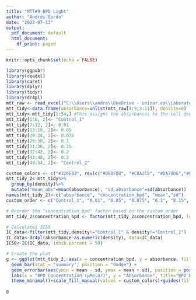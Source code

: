 ```yaml
---
title: "MTT#9 BPD Light"
author: "Andrés Gordo"
date: "2023-07-13"
output:
  pdf_document: default
  html_document:
    df_print: paged
---
```


```r
knitr::opts_chunk$set(echo = FALSE)
```


```r
library(ggpubr)
library(readxl)
library(caret)
library(dplyr)
library(tidyr)
library(dr4pl)
mtt_raw <- read_excel("C:\\Users\\andre\\OneDrive - unizar.es\\Laboratorio\\UCL ILDH 2023\\Results\\MTT\\MTT9_ANDRES_PDX_137.xlsx", col_names = FALSE)
mtt_tidy<-data.frame(absorbance=unlist(mtt_raw[4:9,3:11]), density=0)
mtt_tidy<-mtt_tidy[1:54,] #This assigns the absorbances to the cell density
mtt_tidy[1:6, 2]<- "Control_1"
mtt_tidy[7:12, 2]<- 0.01
mtt_tidy[13:18, 2]<- 0.05
mtt_tidy[19:24, 2]<- 0.075
mtt_tidy[25:30, 2]<- 0.1
mtt_tidy[31:36, 2]<- 0.15
mtt_tidy[37:42, 2]<- 0.2
mtt_tidy[43:48, 2]<- 0.3
mtt_tidy[49:54, 2]<- "Control_2"
```


```r
custom_colors <- c("#320E83", rev(c("#D8BFD8", "#C8A2C8", "#DA70D6","#8A58FF", "#A020F0", "#8A2BE2", "#4B0082")), "#320E83")
mtt_tidy_2<-mtt_tidy%>%
  group_by(density)%>%
  mutate("mean_abs"=mean(absorbance), "sd_absorbance"=sd(absorbance))
names(mtt_tidy_2)<-c("absorbance", "concentration_bpd", "mean","sd")
custom_order <- c("Control_1", "0.01", "0.05", "0.075", "0.1", "0.15", "0.2", "0.3", "Control_2")

# Reorder the "concentration_bpd" factor based on the custom order
mtt_tidy_2$concentration_bpd <- factor(mtt_tidy_2$concentration_bpd, levels = custom_order)

# Calculates IC50
IC_data<-filter(mtt_tidy,density!="Control_1" & density!="Control_2")
IC_data<-dr4pl(absorbance~as.numeric(density), data=IC_data)
IC50<-IC(IC_data, inhib.percent = 50)

# Create the plot
g <- ggplot(mtt_tidy_2, aes(x = concentration_bpd, y = absorbance, fill = concentration_bpd)) +
  geom_bar(stat = "summary", position = "dodge") +
  geom_errorbar(aes(ymin = mean - sd, ymax = mean + sd), position = position_dodge(width = 0.9), width = 0.25) +
  labs(x = "BPD Concentration (µMolar)", y = "Absorbance", title="BPD Dark MTT 10k cells/well") +
  theme_minimal()+scale_fill_manual(values = custom_colors)+guides(fill = FALSE) + annotate("text", x = Inf, y = Inf, hjust = 1.2, vjust = 1, label = paste("IC50 for BPD Light  is", round(IC50,digits = 3), sep=" "),fontface = 'italic')

g

```




